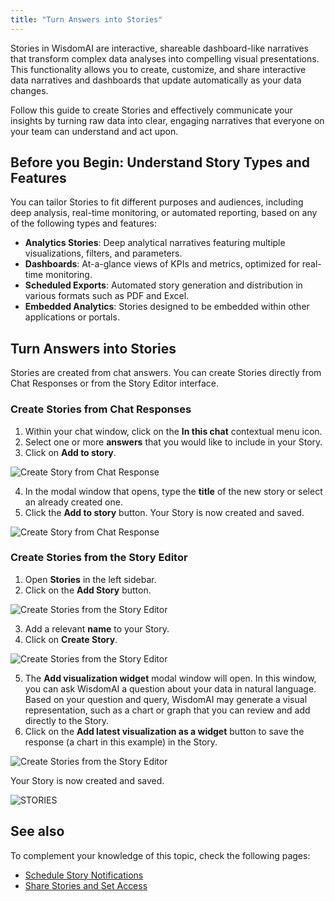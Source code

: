 ```yaml
---
title: "Turn Answers into Stories"
---
```


Stories in WisdomAI are interactive, shareable dashboard-like narratives that transform complex data analyses into compelling visual presentations. This functionality allows you to create, customize, and share interactive data narratives and dashboards that update automatically as your data changes.

Follow this guide to create Stories and effectively communicate your insights by turning raw data into clear, engaging narratives that everyone on your team can understand and act upon.

## Before you Begin: Understand Story Types and Features

You can tailor Stories to fit different purposes and audiences, including deep analysis, real-time monitoring, or automated reporting, based on any of the following types and features:

- **Analytics Stories**: Deep analytical narratives featuring multiple visualizations, filters, and parameters.
- **Dashboards**: At-a-glance views of KPIs and metrics, optimized for real-time monitoring.
- **Scheduled Exports**: Automated story generation and distribution in various formats such as PDF and Excel.
- **Embedded Analytics**: Stories designed to be embedded within other applications or portals.

## Turn Answers into Stories

Stories are created from chat answers. You can create Stories directly from Chat Responses or from the Story Editor interface.

### Create Stories from Chat Responses

1. Within your chat window, click on the **In this chat** contextual menu icon.
2. Select one or more **answers** that you would like to include in your Story.
3. Click on **Add to story**.

![Create Story from Chat Response](/images/Add-to-story.png)

4. In the modal window that opens, type the **title** of the new story or select an already created one.
5. Click the **Add to story** button. Your Story is now created and saved.

![Create Story from Chat Response](/images/Add-to-story4-5.png)

### Create Stories from the Story Editor

1. Open **Stories** in the left sidebar.
2. Click on the **Add Story** button.

![Create Stories from the Story Editor](/images/fromstory1.png)

3. Add a relevant **name** to your Story.
4. Click on **Create Story**.

![Create Stories from the Story Editor](/images/fromstory3-4v2.png)

5. The **Add visualization widget** modal window will open.  In this window, you can ask WisdomAI a question about your data in natural language. Based on your question and query, WisdomAI may generate a visual representation, such as a chart or graph that you can review and add directly to the Story.
6. Click on the **Add latest visualization as a widget** button to save the response (a chart in this example) in the Story.

![Create Stories from the Story Editor](/images/fromstory5and6v2.png)

Your Story is now created and saved.

![STORIES](/images/STORIES-visual.png)

## See also

To complement your knowledge of this topic, check the following pages:

- [Schedule Story Notifications](/using-wisdom-ai-everyday/schedule-story-notifications)
- [Share Stories and Set Access](/using-wisdom-ai-everyday/share-stories-and-set-access)
